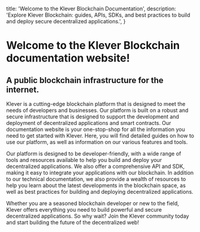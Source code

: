   title: 'Welcome to the Klever Blockchain Documentation',
  description:
    'Explore Klever Blockchain: guides, APIs, SDKs, and best practices to build and deploy secure decentralized applications.',
}

# Welcome to the Klever Blockchain documentation website!

## A public blockchain infrastructure for the internet.

Klever is a cutting-edge blockchain platform that is designed to meet the needs of developers and businesses. Our platform is built on a robust and secure infrastructure that is designed to support the development and deployment of decentralized applications and smart contracts.
Our documentation website is your one-stop-shop for all the information you need to get started with Klever. Here, you will find detailed guides on how to use our platform, as well as information on our various features and tools.

Our platform is designed to be developer-friendly, with a wide range of tools and resources available to help you build and deploy your decentralized applications. We also offer a comprehensive API and SDK, making it easy to integrate your applications with our blockchain.
In addition to our technical documentation, we also provide a wealth of resources to help you learn about the latest developments in the blockchain space, as well as best practices for building and deploying decentralized applications.

Whether you are a seasoned blockchain developer or new to the field, Klever offers everything you need to build powerful and secure decentralized applications. So why wait? Join the Klever community today and start building the future of the decentralized web!